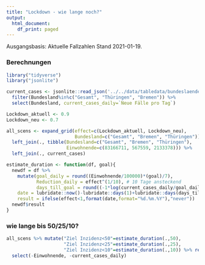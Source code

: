 ```yaml
---
title: "Lockdown - wie lange noch?"
output:
  html_document:
    df_print: paged
---
```

 
Ausgangsbasis: Aktuelle Fallzahlen Stand 2021-01-19.
 
### Berechnungen 
 
```r
library("tidyverse")
library("jsonlite")

current_cases <- jsonlite::read_json('../../data/tabledata/bundeslaender_table.json',simplifyVector = TRUE) %>%
  filter(Bundesland%in%c("Gesamt", "Thüringen", "Bremen")) %>%
  select(Bundesland, current_cases_daily=`Neue Fälle pro Tag`)

Lockdown_aktuell <- 0.9
Lockdown_neu <- 0.7

all_scens <- expand_grid(effect=c(Lockdown_aktuell, Lockdown_neu),
                         Bundesland=c("Gesamt", "Bremen", "Thüringen")) %>%
  left_join(., tibble(Bundesland=c("Gesamt", "Bremen", "Thüringen"),
                      Einwohnende=c(83166711, 567559, 2133378))) %>%
  left_join(., current_cases)

estimate_duration <- function(df, goal){
  newdf = df %>%
    mutate(goal_daily = round((Einwohnende/100000)*(goal)/7),
           Reduction_daily = effect^(1/10), # 10 Tage ansteckend
           days_till_goal = round((-1*log(current_cases_daily/goal_daily)/log(Reduction_daily))),
    date = lubridate::now()-lubridate::days(1)+lubridate::days(days_till_goal),
    result = ifelse(effect<1,format(date,format="%d.%m.%Y"),"never"))
  newdf$result
}
```


### wie lange bis 50/25/10?

```r
all_scens %>% mutate("Ziel Inzidenz<50"=estimate_duration(.,50),
                     "Ziel Inzidenz<25"=estimate_duration(.,25),
                     "Ziel Inzidenz<10"=estimate_duration(.,10)) %>% rename("R(t)"=effect) %>%
  select(-Einwohnende, -current_cases_daily)
```






 


